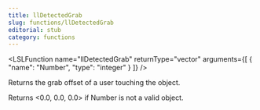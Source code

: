 ```yaml
---
title: llDetectedGrab
slug: functions/llDetectedGrab
editorial: stub
category: functions
---
```


<LSLFunction
	name="llDetectedGrab"
	returnType="vector"
	arguments={[
	{
		"name": "Number",
		"type": "integer"
	}
]}
/>

Returns the grab offset of a user touching the object.

Returns &lt;0.0, 0.0, 0.0&gt; if Number is not a valid object.
